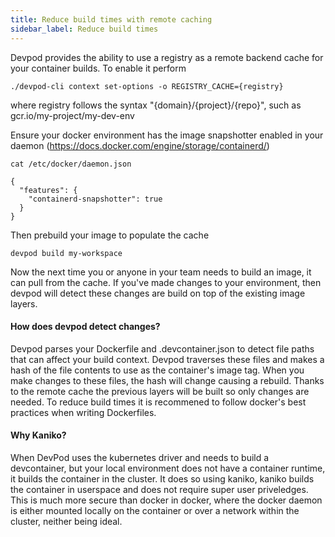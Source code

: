 ```yaml
---
title: Reduce build times with remote caching
sidebar_label: Reduce build times
---
```


Devpod provides the ability to use a registry as a remote backend cache for your container builds. To enable it perform

```
./devpod-cli context set-options -o REGISTRY_CACHE={registry}
```

where registry follows the syntax "\{domain\}/\{project\}/\{repo\}", such as gcr.io/my-project/my-dev-env


Ensure your docker environment has the image snapshotter enabled in your daemon (https://docs.docker.com/engine/storage/containerd/)
```
cat /etc/docker/daemon.json

{
  "features": {
    "containerd-snapshotter": true
  }
}
```

Then prebuild your image to populate the cache

```
devpod build my-workspace
```

Now the next time you or anyone in your team needs to build an image, it can pull from the cache. If you've made changes to your environment, then devpod will detect these changes are 
build on top of the existing image layers.

#### How does devpod detect changes?

Devpod parses your Dockerfile and .devcontainer.json to detect file paths that can affect your build context. Devpod traverses these files and makes a hash of the file contents to use as the 
container's image tag. When you make changes to these files, the hash will change causing a rebuild. Thanks to the remote cache the previous layers will be built so only changes are needed. To 
reduce build times it is recommened to follow docker's best practices when writing Dockerfiles.

#### Why Kaniko?

When DevPod uses the kubernetes driver and needs to build a devcontainer, but your local environment does not have a container runtime, it builds the container in the cluster. It does so using
kaniko, kaniko builds the container in userspace and does not require super user priveledges. This is much more secure than docker in docker, where the docker daemon is either mounted locally on 
the container or over a network within the cluster, neither being ideal.